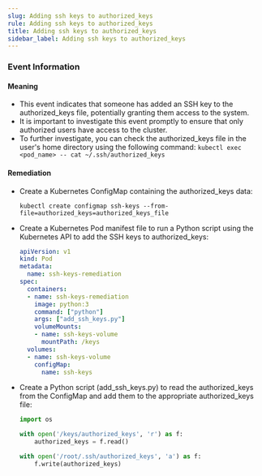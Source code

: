 ```yaml
--- 
slug: Adding ssh keys to authorized_keys
rule: Adding ssh keys to authorized_keys
title: Adding ssh keys to authorized_keys
sidebar_label: Adding ssh keys to authorized_keys
---
```



### Event Information

#### Meaning

- This event indicates that someone has added an SSH key to the authorized_keys file, potentially granting them access to the system.
- It is important to investigate this event promptly to ensure that only authorized users have access to the cluster.
- To further investigate, you can check the authorized_keys file in the user's home directory using the following command: `kubectl exec <pod_name> -- cat ~/.ssh/authorized_keys`

#### Remediation

- Create a Kubernetes ConfigMap containing the authorized_keys data:
  ```
  kubectl create configmap ssh-keys --from-file=authorized_keys=authorized_keys_file
  ```

- Create a Kubernetes Pod manifest file to run a Python script using the Kubernetes API to add the SSH keys to authorized_keys:
  ```yaml
  apiVersion: v1
  kind: Pod
  metadata:
    name: ssh-keys-remediation
  spec:
    containers:
    - name: ssh-keys-remediation
      image: python:3
      command: ["python"]
      args: ["add_ssh_keys.py"]
      volumeMounts:
      - name: ssh-keys-volume
        mountPath: /keys
    volumes:
    - name: ssh-keys-volume
      configMap:
        name: ssh-keys
  ```

- Create a Python script (add_ssh_keys.py) to read the authorized_keys from the ConfigMap and add them to the appropriate authorized_keys file:
  ```python
  import os

  with open('/keys/authorized_keys', 'r') as f:
      authorized_keys = f.read()

  with open('/root/.ssh/authorized_keys', 'a') as f:
      f.write(authorized_keys)
  ```

